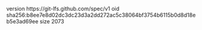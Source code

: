 version https://git-lfs.github.com/spec/v1
oid sha256:b8ee7e8d02dc3dc23d3a2dd272ac5c38064bf3754b6115b0d8d18eb5e3ad69ee
size 2073
